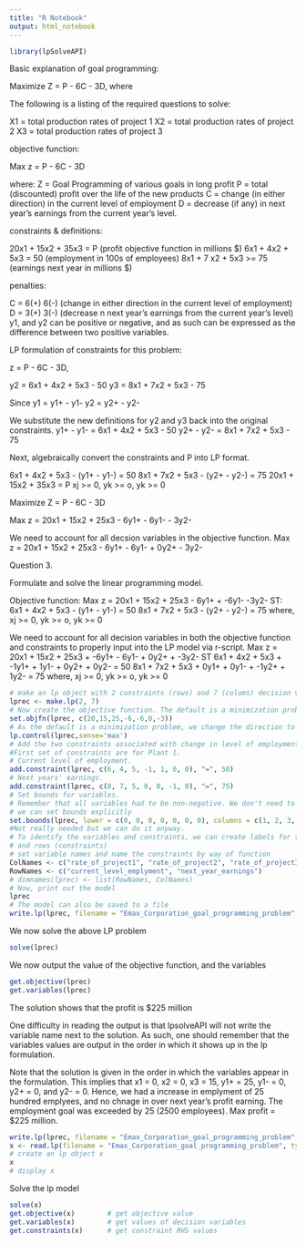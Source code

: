 ---
title: "R Notebook"
output: html_notebook
---


```{r}
library(lpSolveAPI)

```


Basic explanation of goal programming:

 
Maximize Z = P - 6C - 3D, where  
 
The following is a listing of the required questions to solve:

X1 = total production rates of project 1
X2 = total production rates of project 2
X3 = total production rates of project 3

objective function:

Max z = P - 6C - 3D

  where: 
  Z = Goal Programming of various goals in long profit 
  P = total (discounted) profit over the life of the new products
  C = change (in either direction) in the current level of employment
  D = decrease (if any) in next year's earnings from the current year's level. 
 
constraints & definitions:

20x1 + 15x2 + 35x3 = P (profit objective function in millions $)
6x1 + 4x2 + 5x3 = 50 (employment in 100s of employees)
8x1 + 7 x2 + 5x3 >= 75 (earnings next year in millions $) 

penalties:

C = 6(+) 6(-) (change in either direction in the current level of employment)
D = 3(+) 3(-) (decrease n next year's earnings from the current year's level)
y1, and y2 can be positive or negative, and as such can be expressed as the difference between two positive variables.


LP formulation of constraints for this problem:


z = P - 6C - 3D, 


y2 = 6x1 + 4x2 + 5x3 - 50
y3 = 8x1 + 7x2 + 5x3 - 75



Since y1 = y1+ - y1-
      y2 = y2+ - y2-

We substitute the new definitions for y2 and y3 back into the original constraints.
y1+ - y1- = 6x1 + 4x2 + 5x3 - 50
y2+ - y2- = 8x1 + 7x2 + 5x3 - 75

Next, algebraically convert the constraints and P into LP format.

6x1 + 4x2 + 5x3 - (y1+ - y1-) = 50
8x1 + 7x2 + 5x3 - (y2+ - y2-) = 75
20x1 + 15x2 + 35x3 = P
xj >= 0, yk >= o, yk >= 0



Maximize Z = P - 6C - 3D

Max z = 20x1 + 15x2 + 25x3 - 6y1+ - 6y1- - 3y2-

We need to account for all decsion variables in the objective function.
Max z = 20x1 + 15x2 + 25x3 - 6y1+ - 6y1- + 0y2+ - 3y2-

Question 3. 

Formulate and solve the linear programming model.

Objective function:
Max z = 20x1 + 15x2 + 25x3 - 6y1+ + -6y1- -3y2-
ST:
6x1 + 4x2 + 5x3 - (y1+ - y1-) = 50
8x1 + 7x2 + 5x3 - (y2+ - y2-) = 75
  where, xj >= 0, yk >= o, yk >= 0

We need to account for all decision variables in both the objective function and constraints to properly input into the LP model via r-script.
Max z = 20x1 + 15x2 + 25x3 + -6y1+ - 6y1- + 0y2+ + -3y2-
ST
6x1 + 4x2 + 5x3 + -1y1+ + 1y1- + 0y2+ + 0y2- = 50
8x1 + 7x2 + 5x3 + 0y1+ + 0y1- + -1y2+ + 1y2- = 75
  where, xj >= 0, yk >= o, yk >= 0



```{r}
# make an lp object with 2 constraints (rows) and 7 (colums) decision variables
lprec <- make.lp(2, 7)
# Now create the objective function. The default is a minimization problem. 
set.objfn(lprec, c(20,15,25,-6,-6,0,-3))
# As the default is a minimization problem, we change the direction to set maximization.
lp.control(lprec,sense='max')
# Add the two constraints associated with change in level of employment and next years' earnings.
#First set of constraints are for Plant 1.
# Current level of employment.
add.constraint(lprec, c(6, 4, 5, -1, 1, 0, 0), "=", 50)
# Next years' earnings.
add.constraint(lprec, c(8, 7, 5, 0, 0, -1, 0), "=", 75)
# Set bounds for variables.
# Remember that all variables had to be non-negative. We don't need to to do it here, as that is the default,
# we can set bounds explicitly
set.bounds(lprec, lower = c(0, 0, 0, 0, 0, 0, 0), columns = c(1, 2, 3, 4, 5, 6, 7)) 
#Not really needed but we can do it anyway.
# To identify the variables and constraints, we can create labels for the columns (variables)
# and rows (constraints)
# set variable names and name the constraints by way of function
ColNames <- c("rate_of_project1", "rate_of_project2", "rate_of_project3","penalty_positive_change_level_of_employment", "penalty_negative_change_level_of_employment", "penalty_positive_change_level_of_next_year_earnings", "penalty_negative_change_level_of_next_year_earnings", "non-negativity_constraint", "non-negativity_constraint", "non-negativity_constraint", "non-negativity_constraint", "non-negativity_constraint", "non-negativity_constraint", "non-negativity_constraint", "non-negativity_constraint", "non-negativity_constraint")
RowNames <- c("current_level_emplyment", "next_year_earnings")
# dimnames(lprec) <- list(RowNames, ColNames)
# Now, print out the model
lprec
# The model can also be saved to a file
write.lp(lprec, filename = "Emax_Corporation_goal_programming_problem", type = "lp")

```

We now solve the above LP problem
```{r}
solve(lprec)
```

We now output the value of the objective function, and the variables
```{r}
get.objective(lprec)
get.variables(lprec)
```

The solution shows that the profit is $225 million

One difficulty in reading the output is that lpsolveAPI will not write the variable name next to the solution. As such, one should remember that the variables values are output in the order in which it shows up in the lp formulation. 

Note that the solution is given in the order in which the variables appear in the formulation. This implies that x1 = 0, x2 = 0, x3 = 15, y1+ = 25, y1- = 0, y2+ = 0, and y2- = 0. Hence, we had a increase in emplyment of 25 hundred emplyees, and no chnage in over next year's profit earning. The employment goal was exceeded by 25 (2500 employees). Max profit = $225 million.


```{r}
write.lp(lprec, filename = "Emax_Corporation_goal_programming_problem", type = "lp")
x <- read.lp(filename = "Emax_Corporation_goal_programming_problem", type = "lp") 
# create an lp object x
x                          
# display x               

```

Solve the lp model
```{r}
solve(x)
get.objective(x)        # get objective value
get.variables(x)        # get values of decision variables
get.constraints(x)      # get constraint RHS values
```
 



